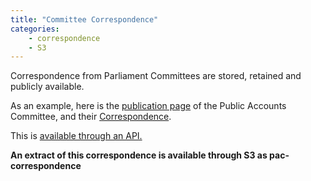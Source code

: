 ```yaml
---
title: "Committee Correspondence"
categories:
    - correspondence
    - S3
---
```


Correspondence from Parliament Committees are stored, retained and publicly available.

As an example, here is the [publication page](https://committees.parliament.uk/committee/127/public-accounts-committee/publications/) of the Public Accounts Committee, and their [Correspondence](https://committees.parliament.uk/committee/127/public-accounts-committee/publications/3/correspondence/).

This is [available through an API.](https://committees-api.parliament.uk/index.html)

**An extract of this correspondence is available through S3 as pac-correspondence**